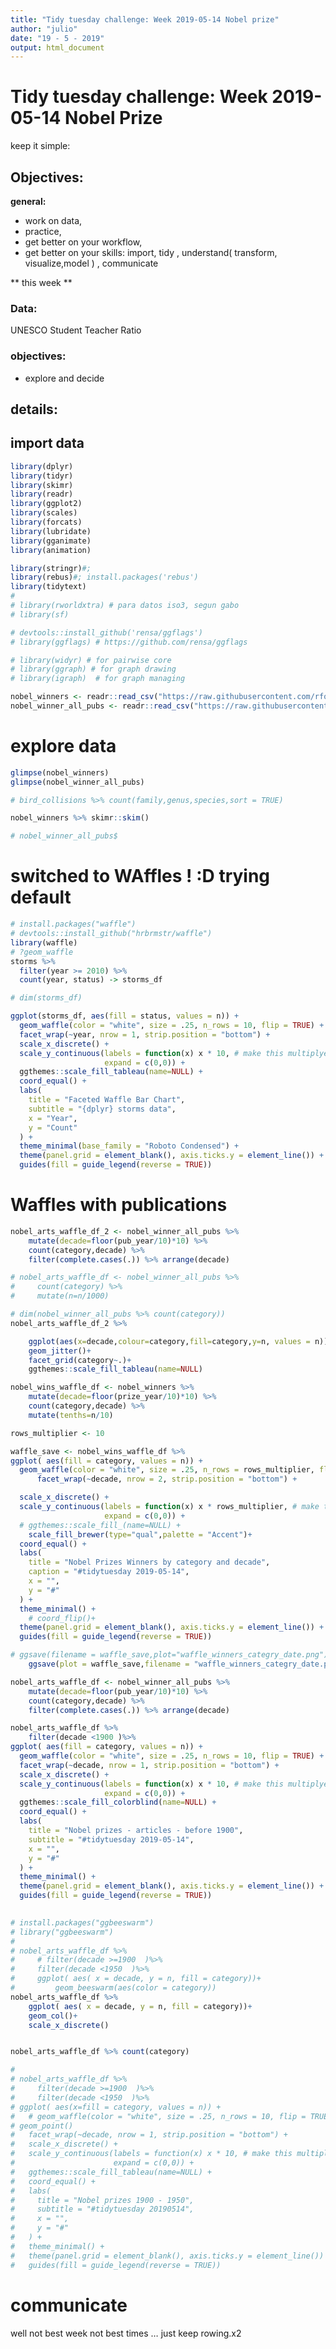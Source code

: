 ```yaml
---
title: "Tidy tuesday challenge: Week 2019-05-14 Nobel prize"
author: "julio"
date: "19 - 5 - 2019"
output: html_document
---
```


# Tidy tuesday challenge: Week 2019-05-14 Nobel Prize

keep it simple:

## Objectives: 

**general:**

* work on data, 
* practice, 
* get better on your workflow,
* get better on your skills: import, tidy , understand( transform, visualize,model ) , communicate


** this week **

### Data:

UNESCO Student Teacher Ratio

### objectives:

- explore and decide

## details:


## import data
```r
library(dplyr)
library(tidyr)
library(skimr)
library(readr) 
library(ggplot2)
library(scales)
library(forcats)
library(lubridate)
library(gganimate)
library(animation)

library(stringr)#;
library(rebus)#; install.packages('rebus')
library(tidytext)
# 
# library(rworldxtra) # para datos iso3, segun gabo
# library(sf)

# devtools::install_github('rensa/ggflags')
# library(ggflags) # https://github.com/rensa/ggflags

# library(widyr) # for pairwise core
# library(ggraph) # for graph drawing
# library(igraph)  # for graph managing

```


```r
nobel_winners <- readr::read_csv("https://raw.githubusercontent.com/rfordatascience/tidytuesday/master/data/2019/2019-05-14/nobel_winners.csv")
nobel_winner_all_pubs <- readr::read_csv("https://raw.githubusercontent.com/rfordatascience/tidytuesday/master/data/2019/2019-05-14/nobel_winner_all_pubs.csv")
```

# explore data

```r
glimpse(nobel_winners)
glimpse(nobel_winner_all_pubs)

# bird_collisions %>% count(family,genus,species,sort = TRUE)

```


```r
nobel_winners %>% skimr::skim()

# nobel_winner_all_pubs$
```

# switched to WAffles ! :D  trying default
```r
# install.packages("waffle")
# devtools::install_github("hrbrmstr/waffle")
library(waffle)
# ?geom_waffle
storms %>% 
  filter(year >= 2010) %>% 
  count(year, status) -> storms_df

# dim(storms_df)

ggplot(storms_df, aes(fill = status, values = n)) + 
  geom_waffle(color = "white", size = .25, n_rows = 10, flip = TRUE) +
  facet_wrap(~year, nrow = 1, strip.position = "bottom") +
  scale_x_discrete() + 
  scale_y_continuous(labels = function(x) x * 10, # make this multiplyer the same as n_rows
                     expand = c(0,0)) +
  ggthemes::scale_fill_tableau(name=NULL) +
  coord_equal() +
  labs(
    title = "Faceted Waffle Bar Chart",
    subtitle = "{dplyr} storms data",
    x = "Year",
    y = "Count"
  ) +
  theme_minimal(base_family = "Roboto Condensed") +
  theme(panel.grid = element_blank(), axis.ticks.y = element_line()) +
  guides(fill = guide_legend(reverse = TRUE))

```
# Waffles with publications

```r


nobel_arts_waffle_df_2 <- nobel_winner_all_pubs %>% 
    mutate(decade=floor(pub_year/10)*10) %>% 
    count(category,decade) %>% 
    filter(complete.cases(.)) %>% arrange(decade)

# nobel_arts_waffle_df <- nobel_winner_all_pubs %>% 
#     count(category) %>% 
#     mutate(n=n/1000)

# dim(nobel_winner_all_pubs %>% count(category))    
nobel_arts_waffle_df_2 %>% 

    ggplot(aes(x=decade,colour=category,fill=category,y=n, values = n)) + 
    geom_jitter()+
    facet_grid(category~.)+
    ggthemes::scale_fill_tableau(name=NULL)

```

```r

nobel_wins_waffle_df <- nobel_winners %>% 
    mutate(decade=floor(prize_year/10)*10) %>% 
    count(category,decade) %>% 
    mutate(tenths=n/10)

rows_multiplier <- 10

waffle_save <- nobel_wins_waffle_df %>% 
ggplot( aes(fill = category, values = n)) + 
  geom_waffle(color = "white", size = .25, n_rows = rows_multiplier, flip = FALSE) +
      facet_wrap(~decade, nrow = 2, strip.position = "bottom") +

  scale_x_discrete() + 
  scale_y_continuous(labels = function(x) x * rows_multiplier, # make this multiplyer the same as n_rows
                     expand = c(0,0)) +
  # ggthemes::scale_fill_(name=NULL) +
    scale_fill_brewer(type="qual",palette = "Accent")+
  coord_equal() +
  labs(
    title = "Nobel Prizes Winners by category and decade",
    caption = "#tidytuesday 2019-05-14",
    x = "",
    y = "#"
  ) +
  theme_minimal() +
    # coord_flip()+
  theme(panel.grid = element_blank(), axis.ticks.y = element_line()) +
  guides(fill = guide_legend(reverse = TRUE))

# ggsave(filename = waffle_save,plot="waffle_winners_categry_date.png")
    ggsave(plot = waffle_save,filename = "waffle_winners_categry_date.png")

```

```r

nobel_arts_waffle_df <- nobel_winner_all_pubs %>% 
    mutate(decade=floor(pub_year/10)*10) %>% 
    count(category,decade) %>% 
    filter(complete.cases(.)) %>% arrange(decade)

nobel_arts_waffle_df %>% 
    filter(decade <1900 )%>% 
ggplot( aes(fill = category, values = n)) + 
  geom_waffle(color = "white", size = .25, n_rows = 10, flip = TRUE) +
  facet_wrap(~decade, nrow = 1, strip.position = "bottom") +
  scale_x_discrete() + 
  scale_y_continuous(labels = function(x) x * 10, # make this multiplyer the same as n_rows
                     expand = c(0,0)) +
  ggthemes::scale_fill_colorblind(name=NULL) +
  coord_equal() +
  labs(
    title = "Nobel prizes - articles - before 1900",
    subtitle = "#tidytuesday 2019-05-14",
    x = "",
    y = "#"
  ) +
  theme_minimal() +
  theme(panel.grid = element_blank(), axis.ticks.y = element_line()) +
  guides(fill = guide_legend(reverse = TRUE))
    
```

```r

# install.packages("ggbeeswarm")
# library("ggbeeswarm")
# 
# nobel_arts_waffle_df %>% 
#     # filter(decade >=1900  )%>% 
#     filter(decade <1950  )%>% 
#     ggplot( aes( x = decade, y = n, fill = category))+
#         geom_beeswarm(aes(color = category))
nobel_arts_waffle_df %>% 
    ggplot( aes( x = decade, y = n, fill = category))+
    geom_col()+
    scale_x_discrete() 


nobel_arts_waffle_df %>% count(category)

# 
# nobel_arts_waffle_df %>% 
#     filter(decade >=1900  )%>% 
#     filter(decade <1950  )%>% 
# ggplot( aes(x=fill = category, values = n)) + 
#   # geom_waffle(color = "white", size = .25, n_rows = 10, flip = TRUE) +
# geom_point()
#   facet_wrap(~decade, nrow = 1, strip.position = "bottom") +
#   scale_x_discrete() + 
#   scale_y_continuous(labels = function(x) x * 10, # make this multiplyer the same as n_rows
#                      expand = c(0,0)) +
#   ggthemes::scale_fill_tableau(name=NULL) +
#   coord_equal() +
#   labs(
#     title = "Nobel prizes 1900 - 1950",
#     subtitle = "#tidytuesday 20190514",
#     x = "",
#     y = "#"
#   ) +
#   theme_minimal() +
#   theme(panel.grid = element_blank(), axis.ticks.y = element_line()) +
#   guides(fill = guide_legend(reverse = TRUE))
```


# communicate

well not best week not best times ... just keep rowing.x2




